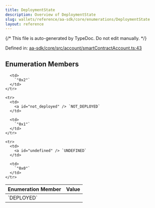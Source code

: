 ```yaml
---
title: DeploymentState
description: Overview of DeploymentState
slug: wallets/reference/aa-sdk/core/enumerations/DeploymentState
layout: reference
---
```


{/* This file is auto-generated by TypeDoc. Do not edit manually. */}

Defined in: [aa-sdk/core/src/account/smartContractAccount.ts:43](https://github.com/alchemyplatform/aa-sdk/blob/ad165355d980f9a16dd388088895bfc851df8656/aa-sdk/core/src/account/smartContractAccount.ts#L43)

## Enumeration Members

<table>
  <thead>
    <tr>
      <th align="left">Enumeration Member</th>
      <th align="left">Value</th>
    </tr>
  </thead>

  <tbody>
    <tr>
      <td>
        <a id="deployed" /> `DEPLOYED`
      </td>

      <td>
        `"0x2"`
      </td>
    </tr>

    <tr>
      <td>
        <a id="not_deployed" /> `NOT_DEPLOYED`
      </td>

      <td>
        `"0x1"`
      </td>
    </tr>

    <tr>
      <td>
        <a id="undefined" /> `UNDEFINED`
      </td>

      <td>
        `"0x0"`
      </td>
    </tr>

  </tbody>
</table>
